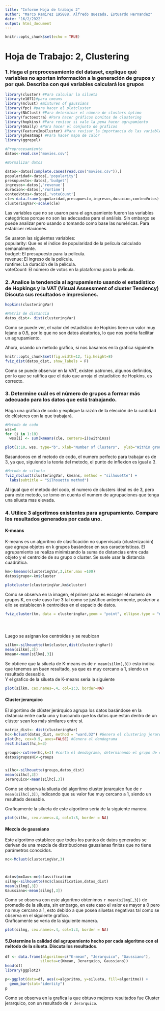 ```yaml
---
title: "Informe Hoja de trabajo 2"
author: "Marco Ramirez 195888, Alfredo Quezada, Estuardo Hernandez"
date: "16/2/2022"
output: html_document
---
```


```r
knitr::opts_chunk$set(echo = TRUE)


```


# Hoja de Trabajo: 2, Clustering

### 1. Haga el preprocesamiento del dataset, explique qué variables no aportan información a la generación de grupos y por qué. Describa con qué variables calculará los grupos
```r

library(cluster) #Para calcular la silueta
library(e1071)#para cmeans
library(mclust) #mixtures of gaussians
library(fpc) #para hacer el plotcluster
library(NbClust) #Para determinar el número de clusters óptimo
library(factoextra) #Para hacer gráficos bonitos de clustering
library(hopkins) #Para revisar si vale la pena hacer agrupamiento
library(GGally) #Para hacer el conjunto de graficos
library(FeatureImpCluster) #Para revisar la importancia de las variables en los grupos.
library(pheatmap) #Para hacer mapa de calor
library(ggrepel)

#Preprocesamiento 
datos<-read.csv("movies.csv")

#Normalizar datos

datos<-datos[complete.cases(read.csv("movies.csv")),]
popularidad<-datos[,'popularity']
presupuesto<-datos[,'budget']
ingresos<-datos[,'revenue']
duracion<-datos[,'runtime']
conteoVotos<-datos[,'voteCount']
cle<-data.frame(popularidad,presupuesto,ingresos,duracion,conteoVotos)
clusteringVar<-scale(cle)

```
Las variables que no se usaron para el agrupamiento fueron las variables categóricas porque no son las adecuadas para el análisis. Sin embargo se puede analizar pero usando o tomando como base las numéricas. Para establcer relaciones.<br/>

Se usaron las siguientes variables:<br/> popularity: Que es el índice de popularidad de la película calculado semanalmente.<br/> budget: El presupuesto para la película.<br/> revenue: El ingreso de la película.<br/> runtime: La duración de la película.<br/> voteCount: El número de votos en la plataforma para la película.<br/> 

### 2. Analice la tendencia al agrupamiento usando el estadístico de Hopkings y la VAT (Visual Assessment of cluster Tendency) Discuta sus resultados e impresiones. 

```r

hopkins(clusteringVar)

#Matriz de distancia
datos_dist<- dist(clusteringVar)

```
Como se puede ver, el valor del estadistico de Hopkins tiene un valor muy lejano a 0.5, por lo que no son datos aleatorios, lo que nos podria facilitar un agrupamiento.  

Ahora, usando un metodo grafico, si nos basamos en la grafica siguiente: 

```r
knitr::opts_chunk$set(fig.width=12, fig.height=8) 
fviz_dist(datos_dist, show_labels = F)

```

Como se puede observar en la VAT, existen patrones, algunos definidos, por lo que se ratifica que el dato que arroja el estadistico de Hopkins, es correcto.




### 3. Determine cuál es el número de grupos a formar más adecuado para los datos que está trabajando. 
Haga una gráfica de codo y explique la razón de la elección de la cantidad de clústeres con la que 
trabajará.


``` r
#Metodo de codo
wss=0
for (i in 1:10) 
  wss[i] <- sum(kmeans(cle, centers=i)$withinss)

plot(1:10, wss, type="b", xlab="Number of Clusters",  ylab="Within groups sum of squares")


```
Basandonos en el metodo de codo, el numero perfecto para trabajar es de 3, ya que, siguiendo la teoria del metodo, el punto de inflexion es igual a 3.  



```r

#Metodo de silueta
fviz_nbclust(clusteringVar, kmeans, method = "silhouette") +
  labs(subtitle = "Silhouette method")

```
Al igual que el metodo del codo, el numero de clusters ideal es de 3, pero para este metodo, se tomo en cuenta el numero de agrupaciones que tenga una silueta mas elevada. 

### 4. Utilice 3 algoritmos existentes para agrupamiento. Compare los resultados generados por cada uno. 
#### K-means

K-means es un algoritmo de clasificación no supervisada (clusterización) que agrupa objetos en k grupos basándose en sus características. El agrupamiento se realiza minimizando la suma de distancias entre cada objeto y el centroide de su grupo o cluster. Se suele usar la distancia cuadrática.
 
```r


km<-kmeans(clusteringVar,3,iter.max =100)
datos$grupo<-km$cluster

plotcluster(clusteringVar,km$cluster) 
```

Como se observa en la imagen, el primer paso es escoger el numero de grupos K, en este caso fue 3 tal como se justifico anteriormente, posterior a ello se establecen k centroides en el espacio de datos.

```r

fviz_cluster(km, data = clusteringVar,geom = "point", ellipse.type = "norm")





```


Luego se asignan los centroides y se reubican
```r

silkm<-silhouette(km$cluster,dist(clusteringVar))
mean(silkm[,3]) 
Kmean<-mean(silkm[,3]) 

```
Se obtiene que la silueta de K-means es de `r mean(silkm[,3])` esto indica que tenemos un buen resultado, ya que es muy cercano a 1, siendo un resultado deseable. </br>
Y el grafico de la silueta de K-means seria la siguiente
```r

plot(silkm, cex.names=.4, col=1:3, border=NA)

```

#### Cluster jerarquico
El algortimo de clúster jerárquico agrupa los datos basándose en la distancia entre cada uno y buscando que los datos que están dentro de un clúster sean los más similares entre sí.

```r
matriz_dist<- dist(clusteringVar)
hc<-hclust(datos_dist, method = "ward.D2") #Genera el clustering jerarquico de los datos
plot(hc, cex=0.5, axes=FALSE) #Genera el dendograma
rect.hclust(hc,k=3)

groups<-cutree(hc,k=3) #corta el dendograma, determinando el grupo de cada fila
datos$gruposHC<-groups



```


```r
silhc<-silhouette(groups,datos_dist)
mean(silhc[,3]) 
Jerarquico<-mean(silhc[,3]) 


```

Como se observa la silueta del algoritmo cluster jerarquico fue de `r mean(silhc[,3])`, indicando que su valor fue muy cercano a 1, siendo un resultado deseable.</br>

Graficamente la silueta de este algoritmo seria de la siguiente manera.
```r
plot(silhc, cex.names=.4, col=1:3, border = NA)
```


#### Mezcla de gaussiano
Este algoritmo establece que todos los puntos de datos generados se derivan de una mezcla de distribuciones gaussianas finitas que no tiene parámetros conocidos.

```r
mc<-Mclust(clusteringVar,3)



datos$mxGau<-mc$classification
silmg<-silhouette(mc$classification,datos_dist)
mean(silmg[,3]) 
Gaussiano<-mean(silmg[,3]) 

```
Como se observa con este algoritmo obtenimos `r mean(silmg[,3])` de promedio de la silueta, sin embargo, en este caso el valor es mayor a 0 pero no muy cercano a 1, esto debido a que posea siluetas negativas tal como se observa en el siguiente grafico. 
</br>
Graficamente se veria de la siguiente manera.

```r
plot(silmg, cex.names=.4, col=1:3, border = NA)
```

#### 5.Determine la calidad del agrupamiento hecho por cada algoritmo con el método de la silueta. Discuta los resultados. 

```r
df <- data.frame(algoritmo=c("K-mean", "Jerarquico", "Gaussiano"),
                silueta=c(Kmean, Jerarquico, Gaussiano))
head(df)
library(ggplot2)

p<-ggplot(data=df, aes(x=algoritmo, y=silueta, fill=algoritmo)) +
  geom_bar(stat="identity")
p
```


Como se observa en la grafica la que obtuvo mejores resultados fue Cluster jerarquico, con un resultado de `r Jerarquico`.
